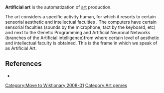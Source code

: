 {{dated prod|concern = {{{concern|Non-notable neologism}}}|month = December|day = 28|year = 2007|time = 03:30|timestamp = 20071228033001}}
<!-- Do not use the "dated prod" template directly; the above line is generated by "subst:prod|reason" -->
[[Category:Move to Wiktionary 2008-01]]
'''Artificial art''' is the automatization of [[art]] production.

The art considers a specific activity human, for which it resorts to certain sensorial aesthetic and intellectual faculties . The computers have certain sensorial faculties (sounds by the microphone, tact by the keyboard, etc) and next to the Genetic Programming and Artificial Neuronal Networks (branches of the Artificial intelligence)from where certain level of aesthetic and intellectual faculty is obtained. This is the frame in which we speak of as  Artificial Art.

== References ==
{{Refimprove|date=September 2006}}
*{{cite book
| last = Arroyo
| first = Leonardo 
| year = 2005   
| month = July
| title = Arte genético: función de aptitud estética 
| url = http://www.monografias.com/trabajos33/arte-genetico/arte-genetico.shtml  
| language = Spanish
}} 
{{reflist}}

[[Category:Art genres]]

{{art-stub}}